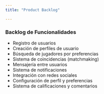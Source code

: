 ```yaml
---
title: "Product Backlog"

---
```


### Backlog de Funcionalidades
- Registro de usuarios
- Creación de perfiles de usuario
- Búsqueda de jugadores por preferencias
- Sistema de coincidencias (matchmaking)
- Mensajería entre usuarios
- Sistema de notificaciones
- Integración con redes sociales
- Configuración de perfil y preferencias
- Sistema de calificaciones y comentarios